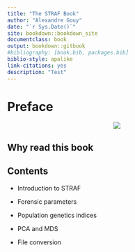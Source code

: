 ```yaml
--- 
title: "The STRAF Book"
author: "Alexandre Gouy"
date: "`r Sys.Date()`"
site: bookdown::bookdown_site
documentclass: book
output: bookdown::gitbook
#bibliography: [book.bib, packages.bib]
biblio-style: apalike
link-citations: yes
description: "Test"
---
```


# Preface {-}

<center>![](img/cover.png)</center>

## Why read this book {-}

## Contents {-}

* Introduction to STRAF

* Forensic parameters

* Population genetics indices

* PCA and MDS

* File conversion
